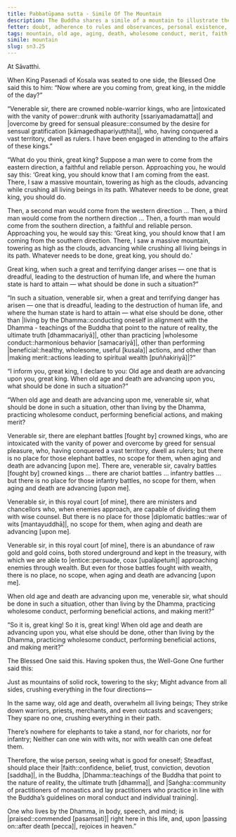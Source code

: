 ```yaml
---
title: Pabbatūpama sutta - Simile Of The Mountain
description: The Buddha shares a simile of a mountain to illustrate the inevitability of old age and death, and the importance of living by the Dhamma.
fetter: doubt, adherence to rules and observances, personal existence, ignorance
tags: mountain, old age, aging, death, wholesome conduct, merit, faith, Buddha, Dhamma, Saṅgha
simile: mountain
slug: sn3.25
---
```


At Sāvatthi.

When King Pasenadi of Kosala was seated to one side, the Blessed One said this to him: “Now where are you coming from, great king, in the middle of the day?”

“Venerable sir, there are crowned noble-warrior kings, who are |intoxicated with the vanity of power::drunk with authority [ssariyamadamatta]| and |overcome by greed for sensual pleasure::consumed by the desire for sensual gratification [kāmagedhapariyuṭṭhita]|, who, having conquered a vast territory, dwell as rulers. I have been engaged in attending to the affairs of these kings.”

“What do you think, great king? Suppose a man were to come from the eastern direction, a faithful and reliable person. Approaching you, he would say this: ‘Great king, you should know that I am coming from the east. There, I saw a massive mountain, towering as high as the clouds, advancing while crushing all living beings in its path. Whatever needs to be done, great king, you should do.

Then, a second man would come from the western direction ... Then, a third man would come from the northern direction ... Then, a fourth man would come from the southern direction, a faithful and reliable person. Approaching you, he would say this: ‘Great king, you should know that I am coming from the southern direction. There, I saw a massive mountain, towering as high as the clouds, advancing while crushing all living beings in its path. Whatever needs to be done, great king, you should do.’

Great king, when such a great and terrifying danger arises — one that is dreadful, leading to the destruction of human life, and where the human state is hard to attain — what should be done in such a situation?”

“In such a situation, venerable sir, when a great and terrifying danger has arisen — one that is dreadful, leading to the destruction of human life, and where the human state is hard to attain — what else should be done, other than |living by the Dhamma::conducting oneself in alignment with the Dhamma - teachings of the Buddha that point to the nature of reality, the ultimate truth [dhammacariyā]|, other than practicing |wholesome conduct::harmonious behavior [samacariyā]|, other than performing |beneficial::healthy, wholesome, useful [kusala]| actions, and other than |making merit::actions leading to spiritual wealth [puññakiriyā]|?”

“I inform you, great king, I declare to you: Old age and death are advancing upon you, great king. When old age and death are advancing upon you, what should be done in such a situation?”

“When old age and death are advancing upon me, venerable sir, what should be done in such a situation, other than living by the Dhamma, practicing wholesome conduct, performing beneficial actions, and making merit?

Venerable sir, there are elephant battles [fought by] crowned kings, who are intoxicated with the vanity of power and overcome by greed for sensual pleasure, who, having conquered a vast territory, dwell as rulers; but there is no place for those elephant battles, no scope for them, when aging and death are advancing [upon me]. There are, venerable sir, cavalry battles [fought by] crowned kings ... there are chariot battles ... infantry battles ... but there is no place for those infantry battles, no scope for them, when aging and death are advancing [upon me].

Venerable sir, in this royal court [of mine], there are ministers and chancellors who, when enemies approach, are capable of dividing them with wise counsel. But there is no place for those |diplomatic battles::war of wits [mantayuddhā]|, no scope for them, when aging and death are advancing [upon me].

Venerable sir, in this royal court [of mine], there is an abundance of raw gold and gold coins, both stored underground and kept in the treasury, with which we are able to |entice::persuade, coax [upalāpetuṁ]| approaching enemies through wealth. But even for those battles fought with wealth, there is no place, no scope, when aging and death are advancing [upon me].

When old age and death are advancing upon me, venerable sir, what should be done in such a situation, other than living by the Dhamma, practicing wholesome conduct, performing beneficial actions, and making merit?”

“So it is, great king! So it is, great king! When old age and death are advancing upon you, what else should be done, other than living by the Dhamma, practicing wholesome conduct, performing beneficial actions, and making merit?”

The Blessed One said this. Having spoken thus, the Well-Gone One further said this:

Just as mountains of solid rock,
towering to the sky;
Might advance from all sides,
crushing everything in the four directions—

In the same way, old age and death,
overwhelm all living beings;
They strike down warriors, priests, merchants,
and even outcasts and scavengers;
They spare no one,
crushing everything in their path.

There’s nowhere for elephants to take a stand,
nor for chariots, nor for infantry;
Neither can one win with wits,
nor with wealth can one defeat them.

Therefore, the wise person,
seeing what is good for oneself;
Steadfast, should place their |faith::confidence, belief, trust, conviction, devotion [saddha]|,
in the Buddha, |Dhamma::teachings of the Buddha that point to the nature of reality, the ultimate truth [dhamma]|, and |Saṅgha::community of practitioners of monastics and lay practitioners who practice in line with the Buddha’s guidelines on moral conduct and individual training|.

One who lives by the Dhamma,
in body, speech, and mind;
is |praised::commended [pasaṃsati]| right here in this life,
and, upon |passing on::after death [pecca]|, rejoices in heaven.”